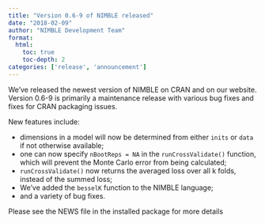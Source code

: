```yaml
---
title: "Version 0.6-9 of NIMBLE released"
date: "2018-02-09"
author: "NIMBLE Development Team"
format:
  html:
    toc: true
    toc-depth: 2
categories: ['release', 'announcement']
---
```


We’ve released the newest version of NIMBLE on CRAN and on our website. Version 0.6-9 is primarily a maintenance release with various bug fixes and fixes for CRAN packaging issues.

New features include:

  * dimensions in a model will now be determined from either `inits` or `data` if not otherwise available;
  * one can now specify `nBootReps = NA` in the `runCrossValidate()` function, which will prevent the Monte Carlo error from being calculated;
  * `runCrossValidate()` now returns the averaged loss over all k folds, instead of the summed loss;
  * We’ve added the `besselK` function to the NIMBLE language;
  * and a variety of bug fixes.

Please see the NEWS file in the installed package for more details